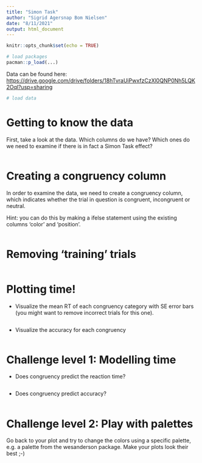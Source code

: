 ```yaml
---
title: "Simon Task"
author: "Sigrid Agersnap Bom Nielsen"
date: "8/11/2021"
output: html_document
---
```


```r
knitr::opts_chunk$set(echo = TRUE)
```

```r
# load packages
pacman::p_load(...)
```

Data can be found here: <https://drive.google.com/drive/folders/18hTvraUiPwxfzCzXl0QNP0Nh5LQK2Oql?usp=sharing>

```r
# load data
```

# Getting to know the data
First, take a look at the data. Which columns do we have? Which ones do we need to examine if there is in fact a Simon Task effect? 

```r
```

# Creating a congruency column 
In order to examine the data, we need to create a congruency column, which indicates whether the trial in question is congruent, incongruent or neutral. 

Hint: you can do this by making a ifelse statement using the existing columns 'color' and 'position'. 

```r
```

# Removing 'training' trials

```r
```

# Plotting time! 
- Visualize the mean RT of each congruency category with SE error bars (you might want to remove incorrect trials for this one).

```r

```

- Visualize the accuracy for each congruency

```r

```

# Challenge level 1: Modelling time

 - Does congruency predict the reaction time? 
 
```r

```

- Does congruency predict accuracy? 

```r

```

# Challenge level 2: Play with palettes 
Go back to your plot and try to change the colors using a specific palette, e.g. a palette from the wesanderson package. 
Make your plots look their best ;-)
